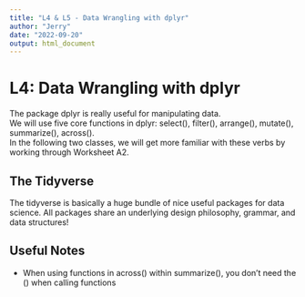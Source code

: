 ```yaml
---
title: "L4 & L5 - Data Wrangling with dplyr"
author: "Jerry"
date: "2022-09-20"
output: html_document
---
```


# L4: Data Wrangling with dplyr

The package dplyr is really useful for manipulating data.\
We will use five core functions in dplyr: select(), filter(), arrange(), mutate(), summarize(), across().\
In the following two classes, we will get more familiar with these verbs by working through Worksheet A2.

## The Tidyverse

The tidyverse is basically a huge bundle of nice useful packages for data science. All packages share an underlying design philosophy, grammar, and data structures!

## Useful Notes
- When using functions in across() within summarize(), you don't need the () when calling functions 
